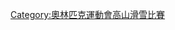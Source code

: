 {{Navbox
| name = 奥林匹克运动会高山滑雪比赛
| title = [[冬季奥林匹克运动会高山滑雪比赛]]
| listclass = hlist
| titlestyle = background-color:#BFD7FF;
| imageleftstyle = width:60px; <!-- minimize width used by left image cell -->
| imagestyle = width:60px; <!-- same as imageleftstyle to center the list -->
| image = [[File:No image.svg|40px|alt=|link=]] <!-- empty right image to center the list -->
| imageleft = [[File:Alpine skiing pictogram.svg|40px|alt=|link=]]
| list1 = 
* [[1936年冬季奧林匹克運動會高山滑雪比賽|1936]]
* [[1948年冬季奧林匹克運動會高山滑雪比賽|1948]]
* [[1952年冬季奧林匹克運動會高山滑雪比賽|1952]]
* [[1956年冬季奧林匹克運動會高山滑雪比賽|1956]]
* [[1960年冬季奧林匹克運動會高山滑雪比賽|1960]]
* [[1964年冬季奧林匹克運動會高山滑雪比賽|1964]]
* [[1968年冬季奧林匹克運動會高山滑雪比賽|1968]]
* [[1972年冬季奧林匹克運動會高山滑雪比賽|1972]]
* [[1976年冬季奧林匹克運動會高山滑雪比賽|1976]]
* [[1980年冬季奧林匹克運動會高山滑雪比賽|1980]]
* [[1984年冬季奧林匹克運動會高山滑雪比賽|1984]]
* [[1988年冬季奧林匹克運動會高山滑雪比賽|1988]]
* [[1992年冬季奧林匹克運動會高山滑雪比賽|1992]]
* [[1994年冬季奧林匹克運動會高山滑雪比賽|1994]]
* [[1998年冬季奧林匹克運動會高山滑雪比賽|1998]]
* [[2002年冬季奧林匹克運動會高山滑雪比賽|2002]]
* [[2006年冬季奧林匹克運動會高山滑雪比賽|2006]]
* [[2010年冬季奧林匹克運動會高山滑雪比賽|2010]]
* [[2014年冬季奧林匹克運動會高山滑雪比賽|2014]]
* [[2018年冬季奧林匹克運動會高山滑雪比賽|2018]]
* [[2022年冬季奧林匹克運動會高山滑雪比賽|2022]]
| belowclass = hlist
| below = 
* [[奧林匹克運動會高山滑雪獎牌得主列表|獎牌得主]]
* [[奧運高山滑雪場館列表|奧運場館列表]]
| belowstyle = background-color:#BFD7FF;
}}<includeonly>[[Category:奧林匹克運動會高山滑雪比賽]]</includeonly><noinclude>{{Documentation | content =
{{Roster maintenance | header = Navigation maintenance}}
[[Category:冬季奧林匹克運動會比賽項目模板|{{PAGENAME}}]]

}}</noinclude>